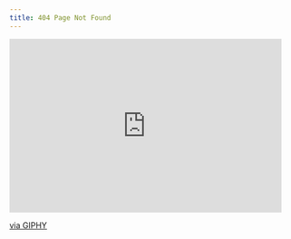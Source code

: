 ```yaml
---
title: 404 Page Not Found
---
```


```{=html}
<div style="width:100%;height:0;padding-bottom:60%;position:relative;"><iframe src="https://giphy.com/embed/jkZtSdwKOx05BOlapR" width="480" height="307" frameBorder="0" class="giphy-embed" allowFullScreen></iframe><p><a href="https://giphy.com/gifs/nehumanesociety-dog-space-keyboard-jkZtSdwKOx05BOlapR">via GIPHY</a></p>
```

